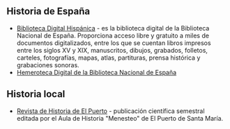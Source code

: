 {{header|1=Historia}}

== Historia de España ==

* [http://www.bne.es/es/Catalogos/BibliotecaDigitalHispanica/Inicio/index.html Biblioteca Digital Hispánica] - es la biblioteca digital de la Biblioteca Nacional de España. Proporciona acceso libre y gratuito a miles de documentos digitalizados, entre los que se cuentan libros impresos entre los siglos XV y XIX, manuscritos, dibujos, grabados, folletos, carteles, fotografías, mapas, atlas, partituras, prensa histórica y grabaciones sonoras.
* [http://www.bne.es/es/Catalogos/HemerotecaDigital/ Hemeroteca Digital de la Biblioteca Nacional de España]

== Historia local ==

* [http://www.revistadehistoriade-elpuerto.org Revista de Historia de El Puerto] - publicación científica semestral editada por el Aula de Historia "Menesteo" de El Puerto de Santa María.

{{footer}}
